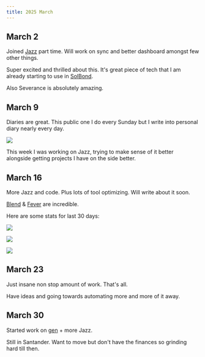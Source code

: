 ```yaml
---
title: 2025 March
---
```


## March 2

Joined [Jazz](https://jazz.tools) part time. Will work on sync and better dashboard amongst few other things.

Super excited and thrilled about this. It's great piece of tech that I am already starting to use in [SolBond](https://github.com/solbond/solbond).

Also Severance is absolutely amazing.

## March 9

Diaries are great. This public one I do every Sunday but I write into personal diary nearly every day.

![](https://raw.githubusercontent.com/nikivdev/media/main/nikiv/25-march/reflect-graph.png)

This week I was working on Jazz, trying to make sense of it better alongside getting projects I have on the side better.

## March 16

More Jazz and code. Plus lots of tool optimizing. Will write about it soon.

[Blend](https://open.spotify.com/track/1VJtHbJ5aNXB6fDVWMMxW0) & [Fever](https://open.spotify.com/track/4MjCKbu0kV7R84RsNazfia) are incredible.

Here are some stats for last 30 days:

![](https://raw.githubusercontent.com/nikivdev/media/main/nikiv/25-march/top-artists-30-days.png)

![](https://raw.githubusercontent.com/nikivdev/media/main/nikiv/25-march/top-albums-30-days.png)

![](https://raw.githubusercontent.com/nikivdev/media/main/nikiv/25-march/top-songs-30-days.png)

## March 23

Just insane non stop amount of work. That's all.

Have ideas and going towards automating more and more of it away.

## March 30

Started work on [gen](https://github.com/genxai/gen) + more Jazz.

Still in Santander. Want to move but don't have the finances so grinding hard till then.
